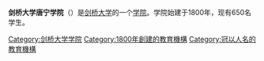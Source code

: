 {{Infobox Cambridge college
| name               = 唐宁学院
| infobox_colour     = #000000
| text_colour        = 
| link_colour        = #FF00FF
| image              = [[File:Downing_Crest.svg|128px]]
| colours            = <td bgcolor="#000000"> </td>
<td bgcolor="#000000"> </td>
<td bgcolor="#FF00FF"> </td>
<td bgcolor="#000000"> </td>
<td bgcolor="#FF00FF"> </td>
<td bgcolor="#000000"> </td>
<td bgcolor="#FF00FF"> </td>
<td bgcolor="#000000"> </td>
<td bgcolor="#000000"> </td>
| full_name          = 
| latin_name         = 
| latin_motto        = Quaerere Verum
| english_motto      = 寻求真理
| founder            = 
| founder_pl         =
| named_for          = 乔治·唐宁爵士
| established        = 1800年
| old_names          = 
| location           = [http://www.cam.ac.uk/map/v3/drawmap.cgi?mp=main;xx=2048;yy=1157;mt=c;ms=150;ma=90;tl=Downing%20College 里根街]
| women_only         = 
| mature_students    = 
| head_label         = Master
| head               = 巴里·艾维特教授
| undergraduates     = 403
| JCR_President      = 
| graduates          = 252
| MCR_President      = 
| SCR_President      = 
| sister_college     = 牛津大学林肯学院
| sister_college_pl  = 
| homepage           = http://www.dow.cam.ac.uk/
| boat_club          = http://www.downingboatclub.co.uk/
}}
'''剑桥大学唐宁学院'''（{{lang-en|Downing College, Cambridge}}）是[[剑桥大学|剑桥大学]]的一个[[剑桥大学学院列表|学院]]。学院始建于1800年，现有650名学生。

{{University of Cambridge}}

[[Category:剑桥大学学院|Category:剑桥大学学院]]
[[Category:1800年創建的教育機構|Category:1800年創建的教育機構]]
[[Category:冠以人名的教育機構|Category:冠以人名的教育機構]]